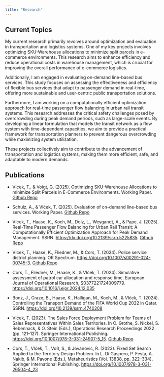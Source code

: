 ```yaml
---
title: "Research"
---
```


## Current Topics

My current research primarily revolves around optimization and evaluation in transportation and logistics systems. One of my key projects involves optimizing SKU-Warehouse allocations to minimize split parcels in e-commerce environments. This research aims to enhance efficiency and reduce operational costs in warehouse management, which is crucial for improving the overall performance of e-commerce logistics.

Additionally, I am engaged in evaluating on-demand line-based bus services. This study focuses on assessing the effectiveness and efficiency of flexible bus services that adapt to passenger demand in real-time, offering more sustainable and user-centric public transportation solutions.

Furthermore, I am working on a computationally efficient optimization approach for real-time passenger flow balancing in urban rail transit systems. This research addresses the critical safety challenges posed by overcrowding during peak demand periods, such as large-scale events. By developing a linear formulation that models the transit network as a flow system with time-dependent capacities, we aim to provide a practical framework for transportation planners to prevent dangerous overcrowding while maximizing system utilization.

These projects collectively aim to contribute to the advancement of transportation and logistics systems, making them more efficient, safe, and adaptable to modern demands.

## Publications

- Vlćek, T., & Voigt, G. (2025). Optimizing SKU-Warehouse Allocations to minimize Split Parcels in E-Commerce Environments. Working Paper. [Github Repo](https://github.com/beyondsimulations/splitdeliveries)

- Schulz, A., & Vlćek, T. (2025). Evaluation of on-demand line-based bus services. Working Paper. [Github Repo](https://github.com/beyondsimulations/On-Demand-Line-Based-Bus-Services)

- Vlćek, T., Haase, K., Koch, M., Dolz, L., Weygandt, A., & Pape, J. (2025). Real-Time Passenger Flow Balancing for Urban Rail Transit: A Computationally Efficient Optimization Approach for Peak Demand Management. SSRN. [https://dx.doi.org/10.2139/ssrn.5225835](https://dx.doi.org/10.2139/ssrn.5225835). [Github Repo](https://github.com/beyondsimulations/Metro-Inflow-Optimization)

- Vlćek, T., Haase, K., Fliedner, M., & Cors, T. (2024). Police service district planning. OR Spectrum. [https://doi.org/10.1007/s00291-024-00745-3](https://doi.org/10.1007/s00291-024-00745-3). [Github Repo](https://github.com/beyondsimulations/emergencyservices)

- Cors, T., Fliedner, M., Haase, K., & Vlćek, T. (2024). Simulative assessment of patrol car allocation and response time. European Journal of Operational Research, S0377221724009779. [https://doi.org/10.1016/j.ejor.2024.12.035](https://doi.org/10.1016/j.ejor.2024.12.035)

- Bonz, J., Craze, B., Haase, K., Halligan, M., Koch, M., & Vlćek, T. (2024). Controlling the Transport Demand of the FIFA World Cup 2022 in Qatar. SSRN. [https://doi.org/10.2139/ssrn.4740208](https://doi.org/10.2139/ssrn.4740208)

- Vlćek, T. (2023). The Sales Force Deployment Problem for Teams of Sales Representatives Within Sales Territories. In O. Grothe, S. Nickel, S. Rebennack, & O. Stein (Eds.), Operations Research Proceedings 2022 (pp. 121–127). Springer International Publishing. [https://doi.org/10.1007/978-3-031-24907-5_15](https://doi.org/10.1007/978-3-031-24907-5_15). [Github Repo](https://github.com/beyondsimulations/salesforce)


- Cors, T., Vlćek, T., Voß, S., & Jovanovic, R. (2023). Fixed Set Search Applied to the Territory Design Problem. In L. Di Gaspero, P. Festa, A. Nakib, & M. Pavone (Eds.), Metaheuristics (Vol. 13838, pp. 322–334). Springer International Publishing. [https://doi.org/10.1007/978-3-031-26504-4_23](https://doi.org/10.1007/978-3-031-26504-4_23)
